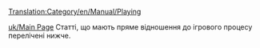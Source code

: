[[Translation:Category/en/Manual/Playing]]

[[uk/Main Page]]
Статті, що мають пряме відношення до ігрового процесу перелічені нижче.